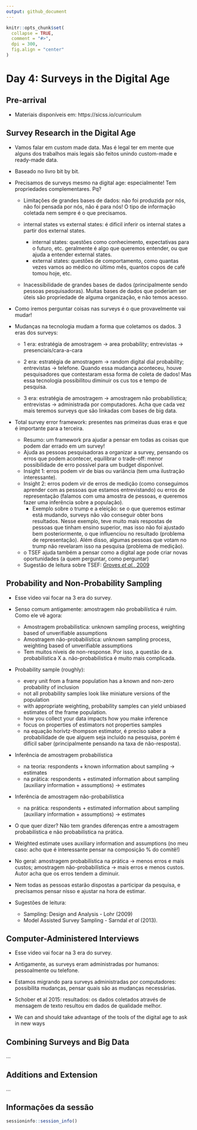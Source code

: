 ```yaml
---
output: github_document
---
```


<!-- README.md is generated from README.Rmd. Please edit that file -->

```r
knitr::opts_chunk$set(
  collapse = TRUE,
  comment = "#>",
  dpi = 300,
  fig.align = "center"
)
```

# Day 4: Surveys in the Digital Age

## Pre-arrival 

- Materiais disponíveis em: https://sicss.io/curriculum

## Survey Research in the Digital Age

- Vamos falar em custom made data. Mas é legal ter em mente que alguns dos trabalhos mais legais são feitos unindo custom-made e ready-made data.

- Baseado no livro bit by bit.

- Precisamos de surveys mesmo na digital age: especialmente! Tem propriedades complementares. Pq?

  - Limitações de grandes bases de dados: não foi produzida por nós, não foi pensada por nós, não é para nós! O tipo de informação coletada nem sempre é o que precisamos. 

  - internal states vs external states: é dificil inferir os internal states a partir dos external states.
    - internal states: questões como conhecimento, expectativas para o futuro, etc. geralmente é algo que queremos entender, ou que ajuda a entender external states.
    - external states: questões de comportamento, como quantas vezes vamos ao médico  no último mês, quantos copos de café tomou hoje, etc.
  
  - Inacessibilidade de grandes bases de dados (principalmente sendo pessoas pesquisadoras). Muitas bases de dados que poderiam ser úteis são propriedade de alguma organização, e não temos acesso.

- Como iremos perguntar coisas nas surveys é o que provavelmente vai mudar!

- Mudanças na tecnologia mudam a forma que coletamos os dados. 3 eras dos surveys:

  - 1 era: estratégia de amostragem -> area probability; entrevistas -> presenciais/cara-a-cara
  
  - 2 era:  estratégia de amostragem -> random digital dial probability; entrevistas -> telefone. Quando essa mudança aconteceu, houve pesquisadores que contestaram essa forma de coleta de dados! Mas essa tecnologia possibilitou diminuir os cus tos e tempo de pesquisa.
  
  - 3 era: estratégia de amostragem -> amostragem não probabilística; entrevistas -> administrada por computadores. Acha que cada vez mais teremos surveys que são linkadas com bases de big data.
  
- Total survey error framework: presentes nas primeiras duas eras e que é importante para a terceira. 
  - Resumo: um framework pra ajudar a pensar em todas as coisas que podem dar errado em um survey! 
  - Ajuda as pessoas pesquisadoras a organizar a survey, pensando os erros que podem acontecer, equilibrar o trade-off: menor possibilidade de erro possível para um budget disponível. 
  - Insight 1: erros podem vir de bias ou variância (tem uma ilustração interessante). 
  - Insight 2: erros podem vir de erros de medição (como conseguimos aprender com as pessoas que estamos entrevistando) ou erros de representação (falamos com uma amostra de pessoas, e queremos fazer uma inferência sobre a população).  
    - Exemplo sobre o trump e a eleição: se o que queremos estimar está mudando, surveys não vão conseguir obter bons resultados. Nesse exemplo, teve muito mais respostas de pessoas que tinham ensino superior, mas isso não foi ajustado bem posteriormente, o que influenciou no resultado (problema de representação). Além disso, algumas pessoas que votam no trump não revelaram isso na pesquisa (problema de medição).
  - o TSEF ajuda também a pensar como a digital age pode criar novas oportunidades (a quem perguntar, como perguntar)
  - Sugestão de leitura sobre TSEF: [Groves *et al.*, 2009](https://www.wiley.com/en-us/Survey+Methodology%2C+2nd+Edition-p-9780470465462)

## Probability and Non-Probability Sampling

- Esse video vai focar na 3 era do survey.

- Senso comum antigamente: amostragem não probabilística é ruim. Como ele vê agora:
  - Amostragem probabilistica: unknown sampling process, weighting based of unverifiable assumptions
  - Amostragem não-probabilística: unknown sampling process, weighting based of unverifiable assumptions
  - Tem muitos níveis de non-response. Por isso, a questão de a. probabilistica X a. não-probabilistica é muito mais complicada.
  
- Probability sample (roughly): 
  - every unit from a frame population has a known and non-zero probability of inclusion
  - not all probability samples look like miniature versions of the population
  - with appropriate weighting, probability samples can yield unbiased estimates of the frame population.
  - how you collect your data impacts how you make inference
  - focus on properties of estimators not properties samples
  - na equação horivtz-thompson estimator, é preciso saber a probabilidade de que alguem seja incluído na pesquisa, porém é difícil saber (principalmente pensando na taxa de não-resposta).
  
- Inferência de amostragem probabilística
  - na teoria: respondents + known information about sampling -> estimates
  - na prática: respondents + estimated information about sampling (auxiliary information + assumptions) -> estimates

- Inferência de amostragem não-probabilística 
  - na prática: respondents + estimated information about sampling (auxiliary information + assumptions) -> estimates
  
- O que quer dizer? Não tem grandes diferenças entre a amostragem probabilística e não probabilística na prática.

- Weighted estimate uses auxiliary information and assumptions (no meu caso: acho que é interessante pensar na composição % do comitê!)

- No geral: amostragem probabilística na prática -> menos erros e mais custos; amostragem não-probabilística -> mais erros e menos custos.   Autor acha que os erros tendem a diminuir. 

- Nem todas as pessoas estarão dispostas a participar da pesquisa, e precisamos pensar nisso e ajustar na hora de estimar. 

- Sugestões de leitura: 
  - Sampling: Design and Analysis - Lohr (2009)
  - Model Assisted Survey Sampling - Sarndal *et al* (2013).


## Computer-Administered Interviews

- Esse video vai focar na 3 era do survey.

- Antigamente, as surveys eram administradas por humanos: pessoalmente ou telefone.

- Estamos migrando para surveys administradas por computadores: possibilita mudanças, pensar quais são as mudanças necessárias.

- Schober et al 2015: resultados: os dados coletados através de mensagem de texto resultou em dados de qualidade melhor.

- We can and should take advantage of the tools of the digital age to ask in new ways

## Combining Surveys and Big Data
...

## Additions and Extension

...

## Informações da sessão

```r
sessioninfo::session_info()
```

